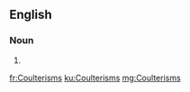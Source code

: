 ==English==

===Noun===
{{head|en|noun plural form}}

# {{plural of|Coulterism|lang=en}}

[[fr:Coulterisms]]
[[ku:Coulterisms]]
[[mg:Coulterisms]]